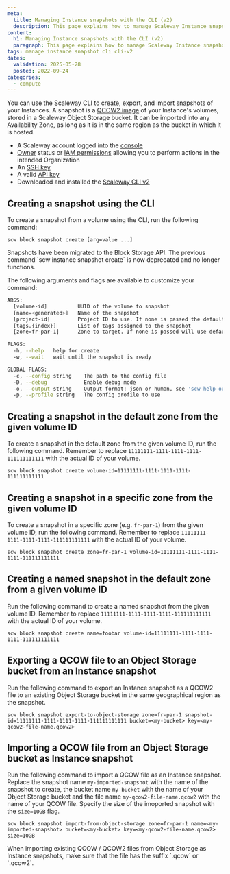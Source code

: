 ```yaml
---
meta:
  title: Managing Instance snapshots with the CLI (v2)
  description: This page explains how to manage Scaleway Instance snapshots with the CLI (v2)
content:
  h1: Managing Instance snapshots with the CLI (v2)
  paragraph: This page explains how to manage Scaleway Instance snapshots with the CLI (v2)
tags: manage instance snapshot cli cli-v2
dates:
  validation: 2025-05-28
  posted: 2022-09-24
categories:
  - compute
---
```



You can use the Scaleway CLI to create, export, and import snapshots of your Instances. A snapshot is a [QCOW2 image](https://en.wikipedia.org/wiki/Qcow) of your Instance's volumes, stored in a Scaleway Object Storage bucket. It can be imported into any Availability Zone, as long as it is in the same region as the bucket in which it is hosted.

<Requirements />

- A Scaleway account logged into the [console](https://console.scaleway.com)
- [Owner](/iam/concepts/#owner) status or [IAM permissions](/iam/concepts/#permission) allowing you to perform actions in the intended Organization
- An [SSH key](/organizations-and-projects/how-to/create-ssh-key/)
- A valid [API key](/iam/how-to/create-api-keys/)
- Downloaded and installed the [Scaleway CLI v2](https://github.com/scaleway/scaleway-cli#scaleway-cli-v2)

## Creating a snapshot using the CLI

To create a snapshot from a volume using the CLI, run the following command:
```
scw block snapshot create [arg=value ...]
```

<Message type="important">
  Snapshots have been migrated to the Block Storage API. The previous command `scw instance snapshot create` is now deprecated and no longer functions.
</Message>

The following arguments and flags are available to customize your command:

```sh
ARGS:
  [volume-id]          UUID of the volume to snapshot
  [name=<generated>]   Name of the snapshot
  [project-id]         Project ID to use. If none is passed the default project ID will be used
  [tags.{index}]       List of tags assigned to the snapshot
  [zone=fr-par-1]      Zone to target. If none is passed will use default zone from the config (fr-par-1 | fr-par-2 | fr-par-3 | nl-ams-1 | nl-ams-2 | nl-ams-3 | pl-waw-1 | pl-waw-2 | pl-waw-3)

FLAGS:
  -h, --help   help for create
  -w, --wait   wait until the snapshot is ready

GLOBAL FLAGS:
  -c, --config string    The path to the config file
  -D, --debug            Enable debug mode
  -o, --output string    Output format: json or human, see 'scw help output' for more info (default "human")
  -p, --profile string   The config profile to use
```

## Creating a snapshot in the default zone from the given volume ID

To create a snapshot in the default zone from the given volume ID, run the following command. Remember to replace `11111111-1111-1111-1111-111111111111` with the actual ID of your volume.

```
scw block snapshot create volume-id=11111111-1111-1111-1111-111111111111
```

## Creating a snapshot in a specific zone from the given volume ID

To create a snapshot in a specific zone (e.g. `fr-par-1`) from the given volume ID, run the following command. Remember to replace `11111111-1111-1111-1111-111111111111` with the actual ID of your volume.
```
scw block snapshot create zone=fr-par-1 volume-id=11111111-1111-1111-1111-111111111111
```

## Creating a named snapshot in the default zone from a given volume ID

Run the following command to create a named snapshot from the given volume ID. Remember to replace `11111111-1111-1111-1111-111111111111` with the actual ID of your volume.

```
scw block snapshot create name=foobar volume-id=11111111-1111-1111-1111-111111111111
```

## Exporting a QCOW file to an Object Storage bucket from an Instance snapshot

Run the following command to export an Instance snapshot as a QCOW2 file to an existing Object Storage bucket in the same geographical region as the snapshot.

```
scw block snapshot export-to-object-storage zone=fr-par-1 snapshot-id=11111111-1111-1111-1111-111111111111 bucket=<my-bucket> key=<my-qcow2-file-name.qcow2>
```

## Importing a QCOW file from an Object Storage bucket as Instance snapshot

Run the following command to import a QCOW file as an Instance snapshot. Replace the snapshot name `my-imported-snapshot` with the name of the snapshot to create, the bucket name `my-bucket` with the name of your Object Storage bucket and the file name `my-qcow2-file-name.qcow2` with the name of your QCOW file.
Specify the size of the imoported snapshot with the `size=10GB` flag.

```
scw block snapshot import-from-object-storage zone=fr-par-1 name=<my-imported-snapshot> bucket=<my-bucket> key=<my-qcow2-file-name.qcow2> size=10GB
```

<Message type="important">
  When importing existing QCOW / QCOW2 files from Object Storage as Instance snapshots, make sure that the file has the suffix `.qcow` or `.qcow2`.
</Message>